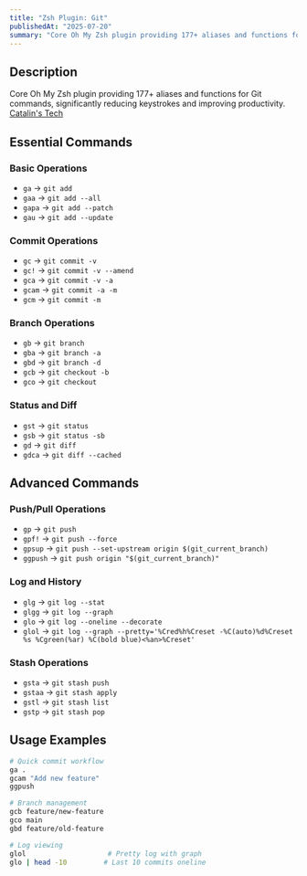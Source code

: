 ```yaml
---
title: "Zsh Plugin: Git"
publishedAt: "2025-07-20"
summary: "Core Oh My Zsh plugin providing 177+ aliases and functions for Git commands, significantly reducing keystrokes and improving productivity."
---
```


## Description

Core Oh My Zsh plugin providing 177+ aliases and functions for Git commands, significantly reducing keystrokes and improving productivity.  
[Catalin's Tech](https://catalins.tech/zsh-plugins/)

## Essential Commands

### Basic Operations

- `ga` → `git add` 
- `gaa` → `git add --all` 
- `gapa` → `git add --patch`
- `gau` → `git add --update`

### Commit Operations

- `gc` → `git commit -v`
- `gc!` → `git commit -v --amend`
- `gca` → `git commit -v -a`
- `gcam` → `git commit -a -m`
- `gcm` → `git commit -m`

### Branch Operations

- `gb` → `git branch`
- `gba` → `git branch -a`
- `gbd` → `git branch -d`
- `gcb` → `git checkout -b` 
- `gco` → `git checkout` 

### Status and Diff

- `gst` → `git status`
- `gsb` → `git status -sb`
- `gd` → `git diff`
- `gdca` → `git diff --cached`

## Advanced Commands

### Push/Pull Operations

- `gp` → `git push`
- `gpf!` → `git push --force`
- `gpsup` → `git push --set-upstream origin $(git_current_branch)`
- `ggpush` → `git push origin "$(git_current_branch)"`

### Log and History

- `glg` → `git log --stat`
- `glgg` → `git log --graph`
- `glo` → `git log --oneline --decorate`
- `glol` → `git log --graph --pretty='%Cred%h%Creset -%C(auto)%d%Creset %s %Cgreen(%ar) %C(bold blue)<%an>%Creset'`

### Stash Operations

- `gsta` → `git stash push`
- `gstaa` → `git stash apply`
- `gstl` → `git stash list`
- `gstp` → `git stash pop`

## Usage Examples

```bash
# Quick commit workflow
ga .
gcam "Add new feature"
ggpush

# Branch management
gcb feature/new-feature
gco main
gbd feature/old-feature

# Log viewing
glol                    # Pretty log with graph
glo | head -10         # Last 10 commits oneline
```
